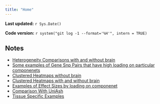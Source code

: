 ```yaml
---
title: "Home"
---
```


**Last updated:** `r Sys.Date()`

**Code version:** `r system("git log -1 --format='%H'", intern = TRUE)`

## Notes

*  [Heterogeneity Comparisons with and without brain](ComparingHeterogeneity_withandwithoutBrain.html)
*  [Some examples of Gene Snp Pairs that have high loading on particular componenets](ExamplesofUKs.html)
*  [Clustered Heatmaps without brain](NoBrainPatternsofSharing.html)
*  [Clustered Heatmaps with and without brain](UsingStructureinHeatmaps.html)
*  [Examples of Effect Sizes by loading on componenet](plottingbycomponenetz.html)
*  [Comparison With UniAsh](ComparingwithUnivAsh_beta.pdf)
*  [Tissue Specific Examples](TissueSpecific.html)